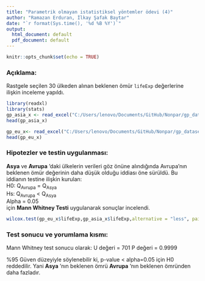 ```yaml
---
title: "Parametrik olmayan istatistiksel yöntemler ödevi (4)"
author: "Ramazan Erduran, İlkay Şafak Baytar"
date: "`r format(Sys.time(), '%d %B %Y')`"
output: 
  html_document: default
  pdf_document: default
---
```


```r
knitr::opts_chunk$set(echo = TRUE)
```

### Açıklama:

  Rastgele seçilen 30 ülkeden alınan beklenen ömür `lifeExp` değerlerine ilişkin inceleme yapıldı.
  
```r
library(readxl)
library(stats)
gp_asia_x <- read_excel("C:/Users/lenovo/Documents/GitHub/Nonpar/gp_datasets/gp_asia_x.xlsx")
head(gp_asia_x)

gp_eu_x<- read_excel("C:/Users/lenovo/Documents/GitHub/Nonpar/gp_datasets/gp_eu_x.xlsx")
head(gp_eu_x)
```

### Hipotezler ve testin uygulanması:

  **Asya** ve **Avrupa** 'daki ülkelerin verileri göz önüne alındığında Avrupa'nın beklenen ömür değerinin daha düşük olduğu iddiası öne sürüldü.
  Bu iddianın testine ilişkin kurulan:  
\n H0: Q~Avrupa~ = Q~Asya~  
\n Hs: Q~Avrupa~ < Q~Asya~  
\n Alpha = 0.05  
\n için **Mann Whitney Testi** uygulanarak sonuçlar incelendi.

```r
wilcox.test(gp_eu_x$lifeExp,gp_asia_x$lifeExp,alternative = "less", paired=F, conf.level = 0.95)
```

### Test sonucu ve yorumlama kısmı:

  Mann Whitney test sonucu olarak:\n
U değeri = 701\n
P değeri = 0.9999\n 

  %95 Güven düzeyiyle söylenebilir ki, p-value < alpha=0.05 için H0 reddedilir. Yani **Asya** 'nın beklenen ömrü **Avrupa** 'nın beklenen ömründen daha fazladır.